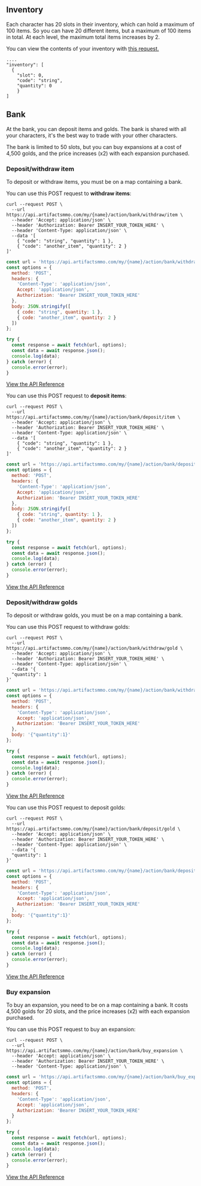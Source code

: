 ## Inventory
   
Each character has 20 slots in their inventory, which can hold a maximum of 100 items. So you can have 20 different items, but a maximum of 100 items in total. At each level, the maximum total items increases by 2.
  
You can view the contents of your inventory with [this request.](https://api.artifactsmmo.com/docs/#/operations/get_my_characters_my_characters_get)
 
```http filename="JSON" copy
....
"inventory": [
  {
    "slot": 0,
    "code": "string",
    "quantity": 0
    }
]
``` 

## Bank 

At the bank, you can deposit items and golds. The bank is shared with all your characters, it's the best way to trade with your other characters.

The bank is limited to 50 slots, but you can buy expansions at a cost of 4,500 golds, and the price increases (x2) with each expansion purchased.

### Deposit/withdraw item

To deposit or withdraw items, you must be on a map containing a bank.

You can use this POST request to **withdraw items**:

```http filename="cURL" copy
curl --request POST \
  --url https://api.artifactsmmo.com/my/{name}/action/bank/withdraw/item \
  --header 'Accept: application/json' \
  --header 'Authorization: Bearer INSERT_YOUR_TOKEN_HERE' \
  --header 'Content-Type: application/json' \
  --data '[
    { "code": "string", "quantity": 1 },
    { "code": "another_item", "quantity": 2 }
]'
```
```js filename="Javascript" copy
const url = 'https://api.artifactsmmo.com/my/{name}/action/bank/withdraw/item';
const options = {
  method: 'POST',
  headers: {
    'Content-Type': 'application/json',
    Accept: 'application/json',
    Authorization: 'Bearer INSERT_YOUR_TOKEN_HERE'
  },
  body: JSON.stringify([
    { code: "string", quantity: 1 },
    { code: "another_item", quantity: 2 }
  ])
};

try {
  const response = await fetch(url, options);
  const data = await response.json();
  console.log(data);
} catch (error) {
  console.error(error);
}
```
[View the API Reference](https://api.artifactsmmo.com/docs/#/operations/action_withdraw_bank_item_my__name__action_bank_withdraw_item_post)


You can use this POST request to **deposit items**:

```http filename="cURL" copy
curl --request POST \
  --url https://api.artifactsmmo.com/my/{name}/action/bank/deposit/item \
  --header 'Accept: application/json' \
  --header 'Authorization: Bearer INSERT_YOUR_TOKEN_HERE' \
  --header 'Content-Type: application/json' \
  --data '[
    { "code": "string", "quantity": 1 },
    { "code": "another_item", "quantity": 2 }
]'
```
```js filename="Javascript" copy
const url = 'https://api.artifactsmmo.com/my/{name}/action/bank/deposit/item';
const options = {
  method: 'POST',
  headers: {
    'Content-Type': 'application/json',
    Accept: 'application/json',
    Authorization: 'Bearer INSERT_YOUR_TOKEN_HERE'
  },
  body: JSON.stringify([
    { code: "string", quantity: 1 },
    { code: "another_item", quantity: 2 }
  ])
};

try {
  const response = await fetch(url, options);
  const data = await response.json();
  console.log(data);
} catch (error) {
  console.error(error);
}
```

[View the API Reference](https://api.artifactsmmo.com/docs/#/operations/action_deposit_bank_item_my__name__action_bank_deposit_item_post)

### Deposit/withdraw golds

To deposit or withdraw golds, you must be on a map containing a bank.

You can use this POST request to withdraw golds:

```http filename="cURL" copy
curl --request POST \
  --url https://api.artifactsmmo.com/my/{name}/action/bank/withdraw/gold \
  --header 'Accept: application/json' \
  --header 'Authorization: Bearer INSERT_YOUR_TOKEN_HERE' \
  --header 'Content-Type: application/json' \
  --data '{
  "quantity": 1
}'
```
```js filename="Javascript" copy
const url = 'https://api.artifactsmmo.com/my/{name}/action/bank/withdraw/gold';
const options = {
  method: 'POST',
  headers: {
    'Content-Type': 'application/json',
    Accept: 'application/json',
    Authorization: 'Bearer INSERT_YOUR_TOKEN_HERE'
  },
  body: '{"quantity":1}'
};

try {
  const response = await fetch(url, options);
  const data = await response.json();
  console.log(data);
} catch (error) {
  console.error(error);
}
```
[View the API Reference](https://api.artifactsmmo.com/docs/#/operations/action_withdraw_bank_gold_my__name__action_bank_withdraw_gold_post)


You can use this POST request to deposit golds:

```http filename="cURL" copy
curl --request POST \
  --url https://api.artifactsmmo.com/my/{name}/action/bank/deposit/gold \
  --header 'Accept: application/json' \
  --header 'Authorization: Bearer INSERT_YOUR_TOKEN_HERE' \
  --header 'Content-Type: application/json' \
  --data '{
  "quantity": 1
}'
```
```js filename="Javascript" copy
const url = 'https://api.artifactsmmo.com/my/{name}/action/bank/deposit/gold';
const options = {
  method: 'POST',
  headers: {
    'Content-Type': 'application/json',
    Accept: 'application/json',
    Authorization: 'Bearer INSERT_YOUR_TOKEN_HERE'
  },
  body: '{"quantity":1}'
};

try {
  const response = await fetch(url, options);
  const data = await response.json();
  console.log(data);
} catch (error) {
  console.error(error);
}
```

[View the API Reference](https://api.artifactsmmo.com/docs/#/operations/action_deposit_bank_gold_my__name__action_bank_deposit_gold_post)

### Buy expansion

To buy an expansion, you need to be on a map containing a bank. It costs 4,500 golds for 20 slots, and the price increases (x2) with each expansion purchased.

You can use this POST request to buy an expansion:

```http filename="cURL" copy
curl --request POST \
  --url https://api.artifactsmmo.com/my/{name}/action/bank/buy_expansion \
  --header 'Accept: application/json' \
  --header 'Authorization: Bearer INSERT_YOUR_TOKEN_HERE' \
  --header 'Content-Type: application/json' \
```
```js filename="Javascript" copy
const url = 'https://api.artifactsmmo.com/my/{name}/action/bank/buy_expansion';
const options = {
  method: 'POST',
  headers: {
    'Content-Type': 'application/json',
    Accept: 'application/json',
    Authorization: 'Bearer INSERT_YOUR_TOKEN_HERE'
  }
};

try {
  const response = await fetch(url, options);
  const data = await response.json();
  console.log(data);
} catch (error) {
  console.error(error);
}
```
[View the API Reference](https://api.artifactsmmo.com/docs/#/operations/action_buy_bank_expansion_my__name__action_bank_buy_expansion_post)
